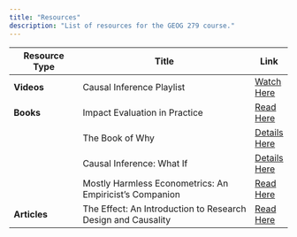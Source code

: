 ```yaml
---
title: "Resources"
description: "List of resources for the GEOG 279 course."
---
```


| **Resource Type**   | **Title**                                           | **Link** |
|---------------------|-----------------------------------------------------|----------|
| **Videos**          | Causal Inference Playlist                           | [Watch Here](https://www.youtube.com/playlist?list=PLcTBLulJV_AK1hKtnO0-kYrU0D09K-kj8) |
| **Books**           | Impact Evaluation in Practice                       | [Read Here](books/impact_eval_book.pdf) |
|                     | The Book of Why                                     | [Details Here](http://repo.darmajaya.ac.id/5342/1/The%20book%20of%20why_%20the%20new%20science%20of%20cause%20and%20effect%20%28%20PDFDrive%20%29.pdf) |
|                     | Causal Inference: What If                          | [Details Here](https://www.hsph.harvard.edu/miguel-hernan/wp-content/uploads/sites/1268/2024/01/hernanrobins_WhatIf_2jan24.pdf) |
|                     | Mostly Harmless Econometrics: An Empiricist's Companion | [Read Here](books/mostly_harmless_econometrics.pdf) |
| **Articles**        | The Effect: An Introduction to Research Design and Causality | [Read Here](https://theeffectbook.net/) |

